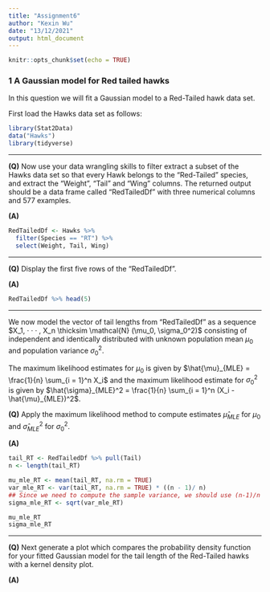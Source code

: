 ```yaml
---
title: "Assignment6"
author: "Kexin Wu"
date: "13/12/2021"
output: html_document
---
```


```r
knitr::opts_chunk$set(echo = TRUE)
```

### 1 A Gaussian model for Red tailed hawks

In this question we will fit a Gaussian model to a Red-Tailed hawk data set. 

First load the Hawks data set as follows:
```r
library(Stat2Data)
data("Hawks")
library(tidyverse)
```

----------

**(Q)** Now use your data wrangling skills to filter extract a subset of the Hawks data set so that every Hawk belongs to the “Red-Tailed” species, and extract the “Weight”, “Tail” and “Wing” columns. The returned output should be a data frame called “RedTailedDf” with three numerical columns and 577 examples.

**(A)** 
```r
RedTailedDf <- Hawks %>%
  filter(Species == "RT") %>%
  select(Weight, Tail, Wing)
```

---------

**(Q)** Display the first five rows of the “RedTailedDf”.

**(A)**
```r
RedTailedDf %>% head(5)
```

---------

We now model the vector of tail lengths from “RedTailedDf” as a sequence $X_1, · · · , X_n \thicksim \mathcal{N} (\mu_0, \sigma_0^2)$ consisting of independent and identically distributed with unknown population mean $\mu_0$ and population variance $\sigma_0^2$.

The maximum likelihood estimates for $\mu_0$ is given by $\hat{\mu}_{MLE} = \frac{1}{n} \sum_{i = 1}^n X_i$ and the maximum likelihood estimate for $\sigma_0^2$ is given by $\hat{\sigma}_{MLE}^2 = \frac{1}{n} \sum_{i = 1}^n (X_i - \hat{\mu}_{MLE})^2$.

**(Q)** Apply the maximum likelihood method to compute estimates $\hat{\mu}_{MLE}$ for $\mu_0$ and $\hat{\sigma}_{MLE}^2$ for $\sigma_0^2$.

**(A)**
```r
tail_RT <- RedTailedDf %>% pull(Tail)
n <- length(tail_RT)

mu_mle_RT <- mean(tail_RT, na.rm = TRUE)
var_mle_RT <- var(tail_RT, na.rm = TRUE) * ((n - 1)/ n) 
## Since we need to compute the sample variance, we should use (n-1)/n
sigma_mle_RT <- sqrt(var_mle_RT)

mu_mle_RT
sigma_mle_RT
```

---------------

**(Q)** Next generate a plot which compares the probability density function for your fitted Gaussian model for the tail length of the Red-Tailed hawks with a kernel density plot. 

**(A)** 
```r

```
